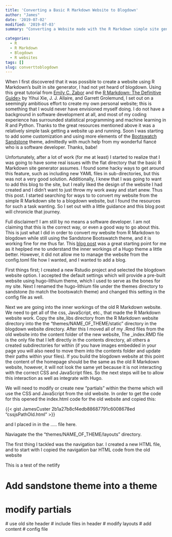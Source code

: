 ```yaml
---
title: 'Converting a Basic R Markdown Website to Blogdown'
author: "James"
date: '2019-07-02'
modified: '2019-07-03'
summary: "Converting a Website made with the R Markdown simple site generator using a bootswatch theme to a Blogdown website."

categories:
  - R
  - R Markdown
  - Blogdown
  - R websites
tags: []
slug: converttoblogdown
---
```


When I first discovered that it was possible to create a website using R Markdown's built in site generator, I had not yet heard of blogdown. Using this great tutorial from <a href="https://www.emilyzabor.com/tutorials/rmarkdown_websites_tutorial.html">Emily C. Zabor</a> and the <a href="https://bookdown.org/yihui/rmarkdown">R Markdown: The Definitive Guide></a> by Yihui Xie, J. J. Allaire, and Garrett Grolemund, I set out on a seemingly ambitious effort to create my own personal website; this is something that I would never have envisioned myself doing. I do not have a background in software development at all, and most of my coding experience has surrounded statistical programming and machine learning in R and Python. Thanks to the great resources mentioned above it was a relatively simple task getting a website up and running. Soon I was starting to add some customization and using more elements of the <a href="https://bootswatch.com/sandstone">Bootswatch Sandstone</a> theme,  admittedly with much help from my wonderful fianc&eacute; who is a software developer. Thanks, babe!

Unfortunately, after a lot of work (for me at least) I started to realize that I was going to have some real issues with the flat directory that the basic R Markdown site generator assumes. I found some hacky ways to get around this feature, such as including new YAML files in sub-directories, but this was not a very good solution. Additionally, I knew that I was going to want to add this blog to the site, but I really liked the design of the website I had created and I didn't want to just throw my work away and start anew. Thus this post. I started searching for ways to to convert my website from the simple R Markdown site to a blogdown website, but I found the resources for such a task wanting. So I set out with a little guidance and this blog post will chronicle that journey. 

Full disclaimer!! I am still by no means a software developer. I am not claiming that this is the correct way, or even a good way to go about this. This is just what I did in order to convert my website from R Markdown to blogdown while still using the Sandstone Bootswatch theme, and it is working fine for me thus far. This <a href="http://whipperstacker.com/2016/09/22/convert-an-existing-site-into-hugo/">blog post</a> was a great starting point for me as it heplped me to understand the inner workings of a Hugo theme a little better. However, it did not allow me to manage the website from the config.toml file how I wanted, and I wanted to add a blog.

First things first; I created a new Rstudio project and selected the blogdown website option. I accepted the default settings which will provide a pre-built website using hugo-lithium theme, which I used to serve as the bones for my site. Next I renamed the hugo-lithium file under the themes directory to sandstone (to match the bootswatch theme) and changed this setting in the config file as well. 

Next we are going into the inner workings of the old R Markdown website. We need to get all of the css, JavaScript, etc., that made the R Markdown website work. Copy the site_libs directory from the R Markdown website directory into the the "themes/NAME_OF_THEME/static" directory in the blogdown website directory. After this I moved all of my .Rmd files from the old website into the content folder of the new website, The _index.RMD file is the only file that I left directly in the contents directory, all others a created subdirectories for within (if you have images embedded in your page you will also need to move them into the contents folder and update their paths within your files). If you build the blogdown website at this point the content of the homepage should be the same as the old R Markdown website, however, it will not look the same yet because it is not interacting with the correct CSS and JavaScript files. So the next steps will be to allow this interaction as well as integrate with Hugo. 

We will need to modify or create new "partials" within the theme which will use the CSS and JavaScript from the old website. In order to get the code for this opened the index.html code for the old website and copied this:


{{< gist JamesCuster 2b1a27b8cf4edb88687791c6008678ed "cssjsPathOld.html" >}}

<!--
<script src="https://gist.github.com/JamesCuster/2b1a27b8cf4edb88687791c6008678ed#file-cssjspathnew.js"></script>

#<script src="https://gist.github.com/JamesCuster/2b1a27b8cf4edb88687791c6008678ed.js"></script>
-->

and I placed in in the ..... file here.




Naviagate the the "themes/NAME_OF_THEME/layouts" directory. 

The first thing I tackled was the navigation bar. I created a new HTML file, and to start with I copied the navigation bar HTML code from the old website 



This is a test of the netlify


<script src="https://gist.github.com/JamesCuster/c77dcbe06d831cb7a2babfa9382da54a.js"></script>




# Add sandstone theme into a theme
# modify partials
  # use old site header
  # include files in header
# modify layouts
# add content
# config file
